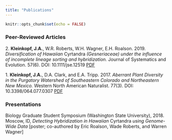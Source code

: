 ```yaml
---
title: "Publications"
---
```


```r
knitr::opts_chunk$set(echo = FALSE)
```

### Peer-Reviewed Articles
2.\ **Kleinkopf, J.A.**, W.R. Roberts, W.H. Wagner, E.H. Roalson. 2019. _Diversification of Hawaiian_ Cyrtandra _(Gesneriaceae) under the influence of incomplete lineage sorting and hybridization._ Journal of Systematics and Evolution. 57(6). DOI: 10.1111/jse.12519 [PDF](files/Kleinkopf_etal_2019.pdf)

 1.\ **Kleinkopf, J.A.**, D.A. Clark, and E.A. Tripp. 2017. _Aberrant Plant Diversity in the Purgatory Watershed of Southeastern Colorado and Northeastern New Mexico._ Western North American Naturalist. 77(3). DOI: 10.3398/064.077.0307 [PDF](files/Kleinkopf_etal_2017.pdf)



### Presentations
Biology Graduate Student Symposium (Washington State University), 2018. Moscow, ID, _Detecting Hybridization in Hawaiian_ Cyrtandra _using Genome-Wide Data_ [poster; co-authored by Eric Roalson, Wade Roberts, and Warren Wagner]
